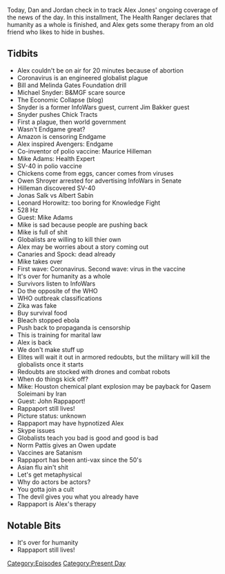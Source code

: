 {{DEFAULTSORT:
    #_EPISODE_0392:January 24, 2020
}}{{Episode
    | title           = January 24, 2020
    | caption         = Listen to this episode on [https://knowledgefight.libsyn.com/knowledge-fight-january-24-2020 Libsyn] [https://open.spotify.com/episode/0ccrcztlQI3qXciwW8dNeR Spotify], Read the [[Transcript/392: January 24, 2020|Unofficial Transcript]]
    | episodeNumber   = 392
    | length          = 02:07:57
    | airDate         = January 27, 2020
    | coverageDate    = January 24, 2020
    | episodeType     = [[:Category:Present Day|Present Day]]
    | appearance      = [[Mike Adams]], [[Bill Gates]], [[Melinda Gates]], [[Michael Snyder]], [[Maurice Hilleman]], [[Owen Shroyer]], [[Jonas Salk]], [[Albert Sabin]], [[Leonard Horowitz]], [[Qasem Soleimani]], [[Jon Rappoport]], [[Norm Pattis]]
    | oocDrop         = It's over for humanity
    | previousEpisode = [[391: January 22, 2020]]
    | nextEpisode     = [[393: January 28, 2020]]
}}

{{Stub}}

Today, Dan and Jordan check in to track Alex Jones' ongoing coverage of the news of the day. In this installment, The Health Ranger declares that humanity as a whole is finished, and Alex gets some therapy from an old friend who likes to hide in bushes.

==Tidbits==

*Alex couldn't be on air for 20 minutes because of abortion
*Coronavirus is an engineered globalist plague
*Bill and Melinda Gates Foundation drill
*Michael Snyder: B&MGF scare source
*The Economic Collapse (blog)
*Snyder is a former InfoWars guest, current Jim Bakker guest
*Snyder pushes Chick Tracts
*First a plague, then world government
*Wasn't Endgame great?
*Amazon is censoring Endgame
*Alex inspired Avengers: Endgame
*Co-inventor of polio vaccine: Maurice Hilleman
*Mike Adams: Health Expert
*SV-40 in polio vaccine
*Chickens come from eggs, cancer comes from viruses
*Owen Shroyer arrested for advertising InfoWars in Senate
*Hilleman discovered SV-40
*Jonas Salk vs Albert Sabin
*Leonard Horowitz: too boring for Knowledge Fight
*528 Hz
*Guest: Mike Adams
*Mike is sad because people are pushing back
*Mike is full of shit
*Globalists are willing to kill thier own
*Alex may be worries about a story coming out
*Canaries and Spock: dead already
*Mike takes over
*First wave: Coronavirus. Second wave: virus in the vaccine
*It's over for humanity as a whole
*Survivors listen to InfoWars
*Do the opposite of the WHO
*WHO outbreak classifications
*Zika was fake
*Buy survival food
*Bleach stopped ebola
*Push back to propaganda is censorship
*This is training for marital law
*Alex is back
*We don't make stuff up
*Elites will wait it out in armored redoubts, but the military will kill the globalists once it starts
*Redoubts are stocked with drones and combat robots
*When do things kick off?
*Mike: Houston chemical plant explosion may be payback for Qasem Soleimani by Iran
*Guest: John Rappaport!
*Rappaport still lives!
*Picture status: unknown
*Rappaport may have hypnotized Alex
*Skype issues
*Globalists teach you bad is good and good is bad
*Norm Pattis gives an Owen update
*Vaccines are Satanism
*Rappaport has been anti-vax since the 50's
*Asian flu ain't shit
*Let's get metaphysical
*Why do actors be actors?
*You gotta join a cult
*The devil gives you what you already have
*Rappaport is Alex's therapy

==Notable Bits==

*It's over for humanity
*Rappaport still lives!

[[Category:Episodes]]
[[Category:Present Day]]
